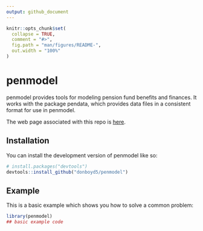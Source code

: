 ```yaml
---
output: github_document
---
```


<!-- README.md is generated from README.Rmd. Please edit that file -->

```r
knitr::opts_chunk$set(
  collapse = TRUE,
  comment = "#>",
  fig.path = "man/figures/README-",
  out.width = "100%"
)
```

# penmodel

<!-- badges: start -->
<!-- badges: end -->

penmodel provides tools for modeling pension fund benefits and finances. It works with the package pendata, which provides data files in a consistent format for use in penmodel.

The web page associated with this repo is [here](https://rock-reason-penmod.netlify.app).

## Installation

You can install the development version of penmodel like so:

``` r
# install.packages("devtools")
devtools::install_github("donboyd5/penmodel")
```

## Example

This is a basic example which shows you how to solve a common problem:

```r
library(penmodel)
## basic example code
```

